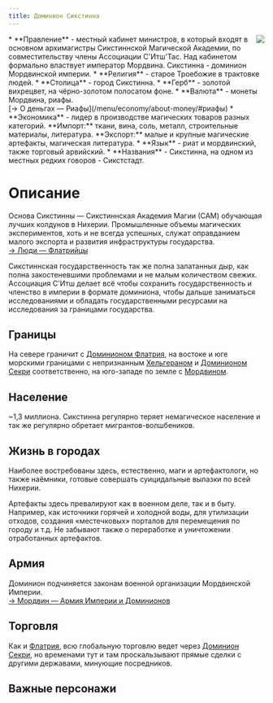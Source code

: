 ```yaml
---
title: Доминион Сикстинна
---
```


<ButtonCover cover src="pic.jpg" title="Доминион Сикстинна" authorHref="https://www.artstation.com/andreasrocha" author="Andreas Rocha"/>
<BlockquoteBox text>
    <img src="../emblems/sixtinna.png" style="float: right; max-width: 200px;"/>
    * **Правление** - местный кабинет министров, в который входят в основном архимагистры Сикстиннской Магической Академии, по совместительству члены Ассоциации С'Итш'Тас. Над кабинетом формально властвует император Мордвина. Сикстинна - доминион Мордвинской империи.
    * **Религия** - старое Троебожие в трактовке людей.
    * **Столица** - город Сикстинна.
    * **Герб** - золотой вихрецвет, на чёрно-золотом полосатом фоне.
    * **Валюта** - монеты Мордвина, риафы. <br/> [→ О деньгах — Риафы](/menu/economy/about-money/#риафы)
    * **Экономика** - лидер в производстве магических товаров разных категорий. 
    **Импорт:** ткани, вина, соль, металл, строительные материалы, литература.   
    **Экспорт:** малые и крупные магические артефакты, магическая литература.
    * **Язык** - риат и мордвинский, также торговый арвийский.
    * **Названия** - Сикстинна, на одном из местных редких говоров - Сикстстадт.
</BlockquoteBox>

# Описание
Основа Сикстинны — Сикстиннская Академия Магии (САМ) обучающая лучших колдунов в Нихерии. Промышленные объемы магических экспериментов, хоть и не всегда успешных, служат оправданием малого экспорта и развития инфраструктуры государства. 
<br/> [→ Люди — Флатрийцы](/menu/guidebook/races/humans#флатрийцы) 

Сикстиннская государственность так же полна залатанных дыр, как полна закостеневшими проблемами и не малым количеством свежих. Ассоциация С'Итш делает всё чтобы сохранить государственность и членство в империи в формате доминиона, чтобы дальше заниматься исследованиями и обладать государственными ресурсами на исследования за границами государства.

## Границы
На севере граничит с [Доминионом Флатрия](/menu/navigation/states/flatria), на востоке и юге морскими границами с непризнанным [Хельгераном](/menu/navigation/states/helgeran) и [Доминионом Секри](/menu/navigation/states/sekri) соответственно, на юго-западе по земле с [Мордвином](/menu/navigation/states/mordwin).

## Население
~1,3 миллиона. Сикстинна регулярно теряет немагическое население и так же регулярно обретает мигрантов-волшбеников.

## Жизнь в городах
Наиболее востребованы здесь, естественно, маги и артефактологи, но также наёмники, готовые совершать суицидальные вылазки по всей Нихерии.

Артефакты здесь превалируют как в военном деле, так и в быту. Например, как источники горячей и холодной воды, для утилизации отходов, создания «местечковых» порталов для перемещения по городу и т.д. Не забывают также о переработке и уничтожении отработанных артефактов. 

## Армия
Доминион подчиняется законам военной организации Мордвинской Империи. <br/>
[ → Мордвин — Армия Империи и Доминионов](/menu/navigation/states/mordwin/#армия-империи-и-доминионов)

## Торговля
Как и [Флатрия](/menu/navigation/states/flatria), всю глобальную торговлю ведет через [Доминион Секри](/menu/navigation/states/sekri), но временами тут и там проскальзывают прямые сделки с другими державами, минующие посредников.

## Важные персонажи
<CharacterList stateFilter="Сикстинна"/> 